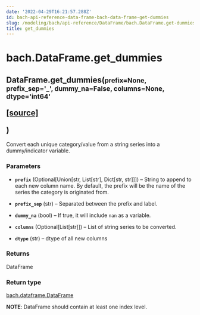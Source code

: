 ```yaml
---
date: '2022-04-29T16:21:57.288Z'
id: bach-api-reference-data-frame-bach-data-frame-get-dummies
slug: /modeling/bach/api-reference/DataFrame/bach.DataFrame.get-dummies/
title: get_dummies
---
```


# bach.DataFrame.get_dummies

<div class="method">
<h2 class="signature-class"><span class="additional-name">DataFrame.</span><span class="name">get_dummies(</span><small class="parameter-list"><span class="parameter" id="prefix">prefix=None</span>, <span class="parameter" id="prefix_sep">prefix_sep='_'</span>, <span class="parameter" id="dummy_na">dummy_na=False</span>, <span class="parameter" id="columns">columns=None</span>, <span class="parameter" id="dtype">dtype='int64'</span></small>
<span class="view-code-link">

[[source]](https://github.com/objectiv/objectiv-analytics/blob/main/bach/bach/dataframe.py)

</span>
)</h2>


<div class="content">

Convert each unique category/value from a string series into a dummy/indicator variable.


### Parameters

* **`prefix`** (Optional[Union[str, List[str], Dict[str, str]]]) – String to append to each new column name. By default, the prefix will be the name of
the series the category is originated from.

* **`prefix_sep`** (str) – Separated between the prefix and label.

* **`dummy_na`** (bool) – If true, it will include `nan` as a variable.

* **`columns`** (Optional[List[str]]) – List of string series to be converted.

* **`dtype`** (str) – dtype of all new columns



### Returns

DataFrame



### Return type

[bach.dataframe.DataFrame](/docs/modeling/bach/api-reference/DataFrame/bach.DataFrame/#bach.DataFrame)


**NOTE**: DataFrame should contain at least one index level.


</div>

</div>
